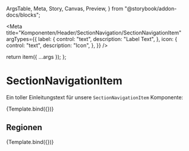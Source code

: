   ArgsTable,
  Meta,
  Story,
  Canvas,
  Preview,
} from "@storybook/addon-docs/blocks";




<Meta
  title="Komponenten/Header/SectionNavigation/SectionNavigationItem"
  argTypes={{
    label: {
      control: "text",
      description: "Label Text",
    },
    icon: {
      control: "text",
      description: "Icon",
    },
  }}
/>


  return item({ ...args });
}; 




# SectionNavigationItem

Ein toller Einleitungstext für unsere `SectionNavigationItem` Komponente:

<Preview withToolbar>
  <Story
    name="Start"
    args={{
      navigationItems: [{
        label: "Start",
        text: "Start",
        url: "index.html",
        labelText: "Startseite der hessenschau",
        subNavigationFromIndex: true,
        selected: true
      }]
    }}
  >
    {Template.bind({})}
  </Story>
</Preview>

<ArgsTable story="Start" />

## Regionen

<Canvas>
  <Story
    name="Regionen mit Flyout from File"
    args= {JsonData.sectionNavigationSSILinks[1]}
  >
    {Template.bind({})}
  </Story>
</Canvas>

